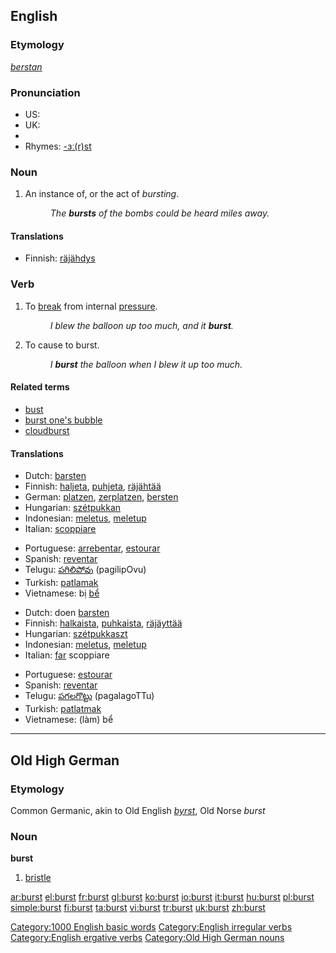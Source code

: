 {{wikipedia}}
==English==

===Etymology===
{{OE.}} ''[[berstan]]''

===Pronunciation===
*US: {{IPA|/bɜrst/}}
*UK: {{IPA|/bɜːst/}}
*{{audio|en-us-burst.ogg|Audio (US)}}
*Rhymes: [[Rhymes:English:-ɜː(r)st|-ɜː(r)st]]

===Noun===
{{en-noun}}

# An instance of, or the act of ''bursting''.
#:''The '''bursts''' of the bombs could be heard miles away.''

====Translations====
{{trans-top|instance or act of bursting}}
*Finnish: [[räjähdys]]
{{trans-mid}}
{{trans-bottom}}

===Verb===
{{en-verb|bursts|bursting|burst}}

# {{intransitive}} To [[break]] from internal [[pressure]].
#: ''I blew the balloon up too much, and it '''burst'''.''
# {{transitive}} To cause to burst.
#: ''I '''burst''' the balloon when I blew it up too much.''

====Related terms====
*[[bust]]
*[[burst one's bubble]]
*[[cloudburst]]

====Translations====
{{trans-top|to break from internal pressure}}
*Dutch: [[barsten]]
*Finnish: [[haljeta]], [[puhjeta]], [[räjähtää]]
*German: [[platzen]], [[zerplatzen]], [[bersten]]
*Hungarian: [[szétpukkan]]
*Indonesian: [[letus|meletus]], [[letup|meletup]]
*Italian: [[scoppiare]]
{{trans-mid}}
*Portuguese: [[arrebentar]], [[estourar]]
*Spanish: [[reventar]]
*Telugu: [[పగిలిపోవు]] (pagilipOvu)
*Turkish: [[patlamak]]
*Vietnamese: bị [[bể]]
{{trans-bottom}}

{{trans-top|to cause to burst}}
*Dutch: doen [[barsten]]
*Finnish: [[halkaista]], [[puhkaista]], [[räjäyttää]]
*Hungarian: [[szétpukkaszt]]
*Indonesian: [[letus|meletus]], [[letup|meletup]]
*Italian: [[fare|far]] scoppiare
{{trans-mid}}
*Portuguese: [[estourar]]
*Spanish: [[reventar]]
*Telugu: [[పగలగొట్టు]] (pagalagoTTu)
*Turkish: [[patlatmak]]
*Vietnamese: (làm) bể
{{trans-bottom}}

[[Category:1000 English basic words]]
[[Category:English irregular verbs]]
[[Category:English ergative verbs]]

----

==Old High German==

===Etymology===
Common Germanic, akin to Old English ''[[byrst]]'', Old Norse ''burst''

===Noun===
'''burst'''

# [[bristle]]

[[Category:Old High German nouns]]

[[ar:burst]]
[[el:burst]]
[[fr:burst]]
[[gl:burst]]
[[ko:burst]]
[[io:burst]]
[[it:burst]]
[[hu:burst]]
[[pl:burst]]
[[simple:burst]]
[[fi:burst]]
[[ta:burst]]
[[vi:burst]]
[[tr:burst]]
[[uk:burst]]
[[zh:burst]]